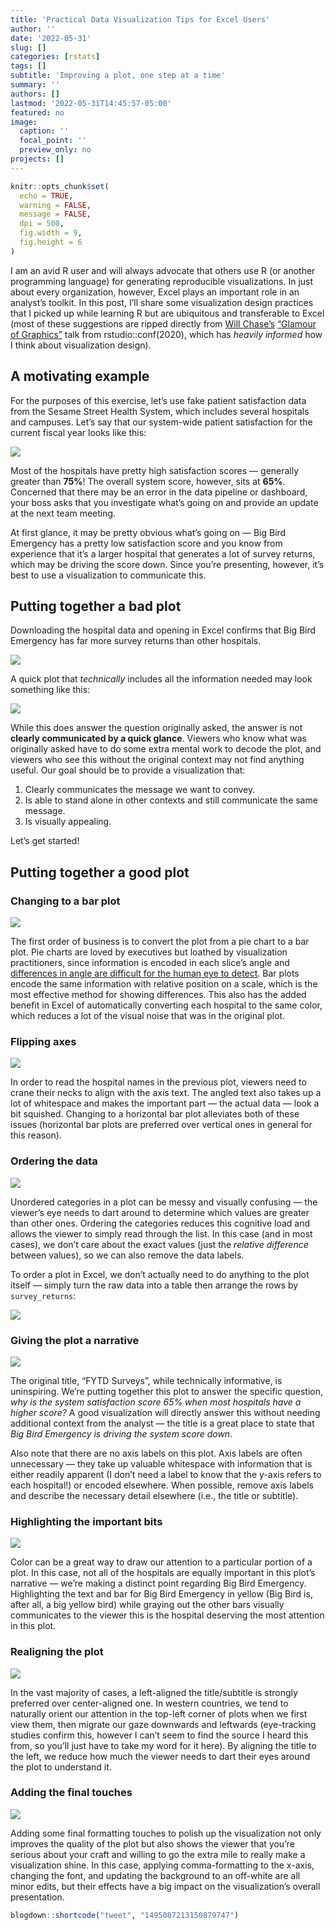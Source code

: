 ```yaml
---
title: 'Practical Data Visualization Tips for Excel Users'
author: ''
date: '2022-05-31'
slug: []
categories: [rstats]
tags: []
subtitle: 'Improving a plot, one step at a time'
summary: ''
authors: []
lastmod: '2022-05-31T14:45:57-05:00'
featured: no
image:
  caption: ''
  focal_point: ''
  preview_only: no
projects: []
---
```


```r
knitr::opts_chunk$set(
  echo = TRUE,
  warning = FALSE,
  message = FALSE,
  dpi = 500,
  fig.width = 9,
  fig.height = 6
)
```

I am an avid R user and will always advocate that others use R (or another programming language) for generating reproducible visualizations. In just about every organization, however, Excel plays an important role in an analyst's toolkit. In this post, I'll share some visualization design practices that I picked up while learning R but are ubiquitous and transferable to Excel (most of these suggestions are ripped directly from [Will Chase's](https://www.williamrchase.com/about/) ["Glamour of Graphics"](https://www.youtube.com/watch?v=h5cTacaWE6I) talk from rstudio::conf(2020), which has *heavily informed* how I think about visualization design).

## A motivating example

For the purposes of this exercise, let's use fake patient satisfaction data from the Sesame Street Health System, which includes several hospitals and campuses. Let's say that our system-wide patient satisfaction for the current fiscal year looks like this:

![](pics/system_px.png)

Most of the hospitals have pretty high satisfaction scores --- generally greater than **75%**! The overall system score, however, sits at **65%**. Concerned that there may be an error in the data pipeline or dashboard, your boss asks that you investigate what's going on and provide an update at the next team meeting.

At first glance, it may be pretty obvious what's going on --- Big Bird Emergency has a pretty low satisfaction score and you know from experience that it's a larger hospital that generates a lot of survey returns, which may be driving the score down. Since you're presenting, however, it's best to use a visualization to communicate this. 

## Putting together a bad plot

Downloading the hospital data and opening in Excel confirms that Big Bird Emergency has far more survey returns than other hospitals. 

![](pics/system_raw.png)

A quick plot that *technically* includes all the information needed may look something like this:

![](pics/plot_01.png)

While this does answer the question originally asked, the answer is not **clearly communicated by a quick glance**. Viewers who know what was originally asked have to do some extra mental work to decode the plot, and viewers who see this without the original context may not find anything useful. Our goal should be to provide a visualization that:

1. Clearly communicates the message we want to convey.
2. Is able to stand alone in other contexts and still communicate the same message.
3. Is visually appealing.

Let's get started!

## Putting together a good plot
### Changing to a bar plot

![](pics/plot_02.png)

The first order of business is to convert the plot from a pie chart to a bar plot. Pie charts are loved by executives but loathed by visualization practitioners, since information is encoded in each slice's angle and [differences in angle are difficult for the human eye to detect](https://en.wikipedia.org/wiki/Graphical_perception). Bar plots encode the same information with relative position on a scale, which is the most effective method for showing differences. This also has the added benefit in Excel of automatically converting each hospital to the same color, which reduces a lot of the visual noise that was in the original plot.

### Flipping axes

![](pics/plot_03.png)

In order to read the hospital names in the previous plot, viewers need to crane their necks to align with the axis text. The angled text also takes up a lot of whitespace and makes the important part --- the actual data --- look a bit squished. Changing to a horizontal bar plot alleviates both of these issues (horizontal bar plots are preferred over vertical ones in general for this reason).

### Ordering the data

![](pics/plot_04.png)

Unordered categories in a plot can be messy and visually confusing --- the viewer's eye needs to dart around to determine which values are greater than other ones. Ordering the categories reduces this cognitive load and allows the viewer to simply read through the list. In this case (and in most cases), we don't care about the exact values (just the *relative difference* between values), so we can also remove the data labels.

To order a plot in Excel, we don't actually need to do anything to the plot itself --- simply turn the raw data into a table then arrange the rows by `survey_returns`:

![](pics/ordered_campuses.png)

### Giving the plot a narrative

![](pics/plot_05.png)

The original title, "FYTD Surveys", while technically informative, is uninspiring. We're putting together this plot to answer the specific question, *why is the system satisfaction score 65% when most hospitals have a higher score?* A good visualization will directly answer this without needing additional context from the analyst --- the title is a great place to state that *Big Bird Emergency is driving the system score down*.

Also note that there are no axis labels on this plot. Axis labels are often unnecessary --- they take up valuable whitespace with information that is either readily apparent (I don't need a label to know that the y-axis refers to each hospital!) or encoded elsewhere. When possible, remove axis labels and describe the necessary detail elsewhere (i.e., the title or subtitle).

### Highlighting the important bits

![](pics/plot_06.png)

Color can be a great way to draw our attention to a particular portion of a plot. In this case, not all of the hospitals are equally important in this plot's narrative --- we're making a distinct point regarding Big Bird Emergency. Highlighting the text and bar for Big Bird Emergency in yellow (Big Bird is, after all, a big yellow bird) while graying out the other bars visually communicates to the viewer this is the hospital deserving the most attention in this plot. 

### Realigning the plot

![](pics/plot_07.png)

In the vast majority of cases, a left-aligned the title/subtitle is strongly preferred over center-aligned one. In western countries, we tend to naturally orient our attention in the top-left corner of plots when we first view them, then migrate our gaze downwards and leftwards (eye-tracking studies confirm this, however I can't seem to find the source I heard this from, so you'll just have to take my word for it here). By aligning the title to the left, we reduce how much the viewer needs to dart their eyes around the plot to understand it.

### Adding the final touches

![](pics/plot_08.png)

Adding some final formatting touches to polish up the visualization not only improves the quality of the plot but also shows the viewer that you're serious about your craft and willing to go the extra mile to really make a visualization shine. In this case, applying comma-formatting to the x-axis, changing the font, and updating the background to an off-white are all minor edits, but their effects have a big impact on the visualization's overall presentation.

```r
blogdown::shortcode("tweet", "1495087213150879747")
```


